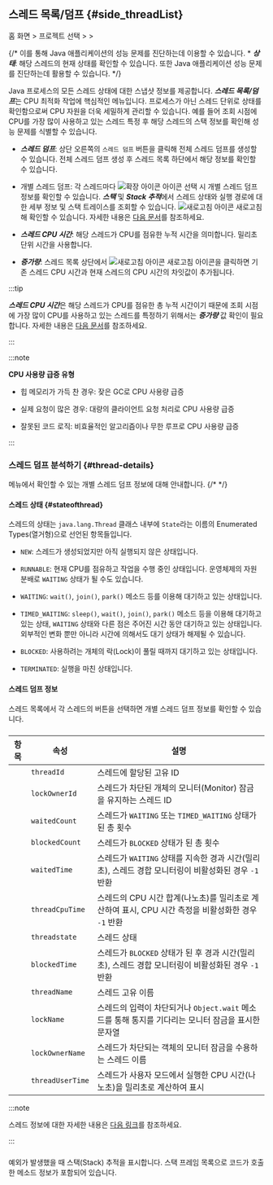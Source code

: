 ## 스레드 목록/덤프 {#side_threadList}

홈 화면 &gt; 프로젝트 선택 &gt; <Cmdname sid="side_agentsConfiguration" className="uitext" /> &gt; <Cmdname sid="side_threadList" className="uitext" />

<ImgLang img='ipa-thread-list-java.png' desc='스레드 목록/덤프' />

{/* 이를 통해 Java 애플리케이션의 성능 문제를 진단하는데 이용할 수 있습니다. * ***상태***: 해당 스레드의 현재 상태를 확인할 수 있습니다. 또한 Java 애플리케이션 성능 문제를 진단하는데 활용할 수 있습니다.  */}

Java 프로세스의 모든 스레드 상태에 대한 스냅샷 정보를 제공합니다. ***스레드 목록/덤프***는 CPU 최적화 작업에 핵심적인 메뉴입니다. 프로세스가 아닌 스레드 단위로 상태를 확인함으로써 CPU 자원을 더욱 세밀하게 관리할 수 있습니다. 예를 들어 조회 시점에 CPU를 가장 많이 사용하고 있는 스레드 특정 후 해당 스레드의 스택 정보를 확인해 성능 문제를 식별할 수 있습니다.

* ***스레드 덤프***: 상단 오른쪽의 <code class='my'>스레드 덤프</code> 버튼을 클릭해 전체 스레드 덤프를 생성할 수 있습니다. 전체 스레드 덤프 생성 후 스레드 목록 하단에서 해당 정보를 확인할 수 있습니다. 

* 개별 스레드 덤프: 각 스레드마다 ![확장 아이콘](/img/ico-expander.svg) 아이콘 선택 시 개별 스레드 덤프 정보를 확인할 수 있습니다. ***스택*** 및 ***Stack 추적***에서 스레드 상태와 실행 경로에 대한 세부 정보 및 스택 트레이스를 조회할 수 있습니다. ![새로고침 아이콘](/img/ico-refresh.png) 새로고침 해 확인할 수 있습니다. 자세한 내용은 [다음 문서](#thread-details)를 참조하세요.

* ***스레드 CPU 시간***: 해당 스레드가 CPU를 점유한 누적 시간을 의미합니다. 밀리초 단위 시간을 사용합니다. 

* ***증가량***: 스레드 목록 상단에서 ![새로고침 아이콘](/img/ico-refresh.png) 새로고침 아이콘을 클릭하면 기존 스레드 CPU 시간과 현재 스레드의 CPU 시간의 차잇값이 추가됩니다. 

:::tip

***스레드 CPU 시간***은 해당 스레드가 CPU를 점유한 총 누적 시간이기 때문에 조회 시점에 가장 많이 CPU를 사용하고 있는 스레드를 특정하기 위해서는 ***증가량*** 값 확인이 필요합니다. 자세한 내용은 [다음 문서](../best-practice-guides/about-instance-performance-analysis#advanced-use-thread-list-dump)를 참조하세요.

:::

:::note 

**CPU 사용량 급증 유형**

* 힙 메모리가 가득 찬 경우: 잦은 GC로 CPU 사용량 급증 

* 실제 요청이 많은 경우: 대량의 클라이언트 요청 처리로 CPU 사용량 급증 

* 잘못된 코드 로직: 비효율적인 알고리즘이나 무한 루프로 CPU 사용량 급증

:::

### 스레드 덤프 분석하기 {#thread-details}

<Cmdname sid="thread_list" className="uitext" /> 메뉴에서 확인할 수 있는 개별 스레드 덤프 정보에 대해 안내합니다. 
{/* <ScrollToLink anchor='thread-details' /> */}

#### 스레드 상태 {#stateofthread}

스레드의 상태는 `java.lang.Thread` 클래스 내부에 `State`라는 이름의 Enumerated Types(열거형)으로 선언된 항목들입니다.

* `NEW`: 스레드가 생성되었지만 아직 실행되지 않은 상태입니다.

* `RUNNABLE`: 현재 CPU를 점유하고 작업을 수행 중인 상태입니다. 운영체제의 자원 분배로 `WAITING` 상태가 될 수도 있습니다.

* `WAITING`: `wait()`, `join()`, `park()` 메소드 등를 이용해 대기하고 있는 상태입니다.

* `TIMED_WAITING`: `sleep()`, `wait()`, `join()`, `park()` 메소드 등을 이용해 대기하고 있는 상태, `WAITING` 상태와 다른 점은 주어진 시간 동안 대기하고 있는 상태입니다. 외부적인 변화 뿐만 아니라 시간에 의해서도 대기 상태가 해제될 수 있습니다.

* `BLOCKED`: 사용하려는 개체의 락(Lock)이 풀릴 때까지 대기하고 있는 상태입니다.

* `TERMINATED`: 실행을 마친 상태입니다.

#### 스레드 덤프 정보

스레드 목록에서 각 스레드의 <LinkImage img="ico-expander-black.svg" className="ico black" /> 버튼을 선택하면 개별 스레드 덤프 정보를 확인할 수 있습니다.

<ImgLang img='ipa-java-thread-list.png' desc='스레드 덤프 정보' />

##### <Cmdname sid="stack" />

| 항목 | 속성 | 설명 |
| -- | -- | -- |
| <Cmdname sid="thread_id" className="uitext" /> | `threadId` | 스레드에 할당된 고유 ID |
| <Cmdname sid="lock_owner_id" className="uitext" /> | `lockOwnerId` | 스레드가 차단된 개체의 모니터(Monitor) 잠금을 유지하는 스레드 ID |
| <Cmdname sid="waited_count" className="uitext" /> | `waitedCount` | 스레드가 `WAITING` 또는 `TIMED_WAITING` 상태가 된 총 횟수 |
| <Cmdname sid="blocked_count" className="uitext" /> | `blockedCount` | 스레드가 `BLOCKED` 상태가 된 총 횟수 |
| <Cmdname sid="waited_time" className="uitext" /> | `waitedTime` | 스레드가 `WAITING` 상태를 지속한 경과 시간(밀리초), 스레드 경합 모니터링이 비활성화된 경우 `-1` 반환 |
| <Cmdname sid="thread_cpu_time" className="uitext" /> | `threadCpuTime` | 스레드의 CPU 시간 합계(나노초)를 밀리초로 계산하여 표시, CPU 시간 측정을 비활성화한 경우 `-1` 반환 |
| <Cmdname sid="status" className="uitext" /> | `threadstate` | 스레드 상태 |
| <Cmdname sid="blocked_time" className="uitext" /> | `blockedTime` | 스레드가 `BLOCKED` 상태가 된 후 경과 시간(밀리초), 스레드 경합 모니터링이 비활성화된 경우 `-1` 반환 |
| <Cmdname sid="thread_name" className="uitext" /> | `threadName` | 스레드 고유 이름 |
| <Cmdname sid="lock_name" className="uitext" /> | `lockName` | 스레드의 입력이 차단되거나 `Object.wait` 메소드를 통해 통지를 기다리는 모니터 잠금을 표시한 문자열 |
| <Cmdname sid="lock_owner_name" className="uitext" /> | `lockOwnerName` | 스레드가 차단되는 객체의 모니터 잠금을 수용하는 스레드 이름 |
| <Cmdname sid="thread_user_time" className="uitext" /> | `threadUserTime` | 스레드가 사용자 모드에서 실행한 CPU 시간(나노초)을 밀리초로 계산하여 표시 |

:::note

스레드 정보에 대한 자세한 내용은 [다음 링크](https://docs.oracle.com/javase/8/docs/api/java/lang/management/ThreadInfo.html)를 참조하세요.

:::

##### <Cmdname sid="stack_trace" />

예외가 발생했을 때 스택(Stack) 추적을 표시합니다. 스택 프레임 목록으로 코드가 호출한 메소드 정보가 포함되어 있습니다.